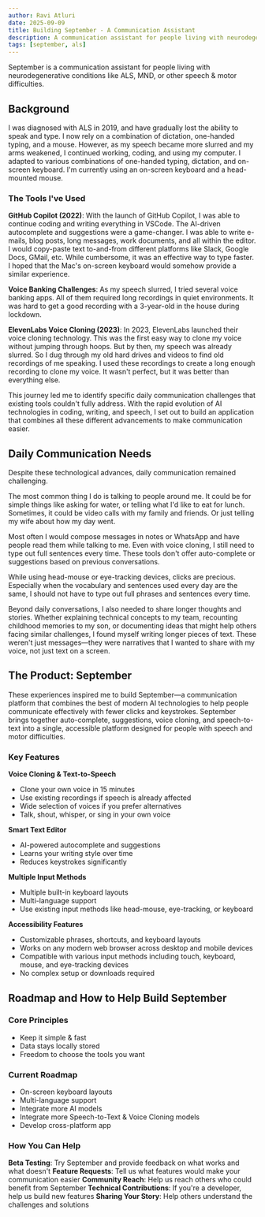 ```yaml
---
author: Ravi Atluri
date: 2025-09-09
title: Building September - A Communication Assistant
description: A communication assistant for people living with neurodegenerative conditions like ALS, MND, or other speech & motor difficulties.
tags: [september, als]
---
```


September is a communication assistant for people living with neurodegenerative conditions like ALS, MND, or other speech & motor difficulties.

## Background

I was diagnosed with ALS in 2019, and have gradually lost the ability to speak and type. I now rely on a combination of dictation, one-handed typing, and a mouse. However, as my speech became more slurred and my arms weakened, I continued working, coding, and using my computer. I adapted to various combinations of one-handed typing, dictation, and on-screen keyboard. I'm currently using an on-screen keyboard and a head-mounted mouse.

### The Tools I've Used

**GitHub Copilot (2022)**: With the launch of GitHub Copilot, I was able to continue coding and writing everything in VSCode. The AI-driven autocomplete and suggestions were a game-changer. I was able to write e-mails, blog posts, long messages, work documents, and all within the editor. I would copy-paste text to-and-from different platforms like Slack, Google Docs, GMail, etc. While cumbersome, it was an effective way to type faster. I hoped that the Mac's on-screen keyboard would somehow provide a similar experience.

**Voice Banking Challenges**: As my speech slurred, I tried several voice banking apps. All of them required long recordings in quiet environments. It was hard to get a good recording with a 3-year-old in the house during lockdown.

**ElevenLabs Voice Cloning (2023)**: In 2023, ElevenLabs launched their voice cloning technology. This was the first easy way to clone my voice without jumping through hoops. But by then, my speech was already slurred. So I dug through my old hard drives and videos to find old recordings of me speaking. I used these recordings to create a long enough recording to clone my voice. It wasn't perfect, but it was better than everything else.

This journey led me to identify specific daily communication challenges that existing tools couldn't fully address. With the rapid evolution of AI technologies in coding, writing, and speech, I set out to build an application that combines all these different advancements to make communication easier.

## Daily Communication Needs

Despite these technological advances, daily communication remained challenging.

The most common thing I do is talking to people around me. It could be for simple things like asking for water, or telling what I'd like to eat for lunch. Sometimes, it could be video calls with my family and friends. Or just telling my wife about how my day went.

Most often I would compose messages in notes or WhatsApp and have people read them while talking to me. Even with voice cloning, I still need to type out full sentences every time. These tools don't offer auto-complete or suggestions based on previous conversations.

While using head-mouse or eye-tracking devices, clicks are precious. Especially when the vocabulary and sentences used every day are the same, I should not have to type out full phrases and sentences every time.

Beyond daily conversations, I also needed to share longer thoughts and stories. Whether explaining technical concepts to my team, recounting childhood memories to my son, or documenting ideas that might help others facing similar challenges, I found myself writing longer pieces of text. These weren't just messages—they were narratives that I wanted to share with my voice, not just text on a screen.

## The Product: September

These experiences inspired me to build September—a communication platform that combines the best of modern AI technologies to help people communicate effectively with fewer clicks and keystrokes. September brings together auto-complete, suggestions, voice cloning, and speech-to-text into a single, accessible platform designed for people with speech and motor difficulties.

### Key Features

**Voice Cloning & Text-to-Speech**

- Clone your own voice in 15 minutes
- Use existing recordings if speech is already affected
- Wide selection of voices if you prefer alternatives
- Talk, shout, whisper, or sing in your own voice

**Smart Text Editor**

- AI-powered autocomplete and suggestions
- Learns your writing style over time
- Reduces keystrokes significantly

**Multiple Input Methods**

- Multiple built-in keyboard layouts
- Multi-language support
- Use existing input methods like head-mouse, eye-tracking, or keyboard

**Accessibility Features**

- Customizable phrases, shortcuts, and keyboard layouts
- Works on any modern web browser across desktop and mobile devices
- Compatible with various input methods including touch, keyboard, mouse, and eye-tracking devices
- No complex setup or downloads required

## Roadmap and How to Help Build September

### Core Principles

- Keep it simple & fast
- Data stays locally stored
- Freedom to choose the tools you want

### Current Roadmap

- On-screen keyboard layouts
- Multi-language support
- Integrate more AI models
- Integrate more Speech-to-Text & Voice Cloning models
- Develop cross-platform app

### How You Can Help

**Beta Testing**: Try September and provide feedback on what works and what doesn't
**Feature Requests**: Tell us what features would make your communication easier
**Community Reach**: Help us reach others who could benefit from September
**Technical Contributions**: If you're a developer, help us build new features
**Sharing Your Story**: Help others understand the challenges and solutions
